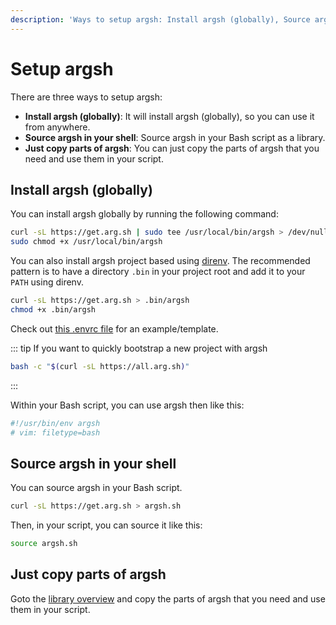 ```yaml
---
description: 'Ways to setup argsh: Install argsh (globally), Source argsh in your shell, Just copy parts of argsh'
---
```


# Setup argsh

There are three ways to setup argsh:
- **Install argsh (globally)**: It will install argsh (globally), so you can use it from anywhere.
- **Source argsh in your shell**: Source argsh in your Bash script as a library.
- **Just copy parts of argsh**: You can just copy the parts of argsh that you need and use them in your script.

## Install argsh (globally)

You can install argsh globally by running the following command:

```bash
curl -sL https://get.arg.sh | sudo tee /usr/local/bin/argsh > /dev/null
sudo chmod +x /usr/local/bin/argsh
```
You can also install argsh project based using [direnv](https://direnv.net/).
The recommended pattern is to have a directory `.bin` in your project root and add it to your `PATH` using direnv.

```bash
curl -sL https://get.arg.sh > .bin/argsh
chmod +x .bin/argsh
```

Check out [this .envrc file](https://github.com/arg-sh/argsh/blob/main/.envrc) for an example/template.

::: tip
If you want to quickly bootstrap a new project with argsh

```bash
bash -c "$(curl -sL https://all.arg.sh)"
```
:::

Within your Bash script, you can use argsh then like this:

```bash
#!/usr/bin/env argsh
# vim: filetype=bash
```

## Source argsh in your shell

You can source argsh in your Bash script.

```bash
curl -sL https://get.arg.sh > argsh.sh
```

Then, in your script, you can source it like this:

```bash
source argsh.sh
```

## Just copy parts of argsh

Goto the [library overview](/library/overview) and copy the parts of argsh that you need and use them in your script.